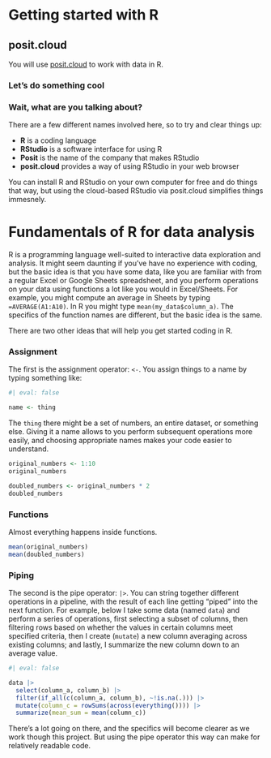 # Getting started with R


## posit.cloud

You will use [posit.cloud](https://posit.cloud) to work with data in R.


### Let's do something cool




### Wait, what are you talking about?

There are a few different names involved here, so to try and clear things up:

- __R__ is a coding language
- __RStudio__ is a software interface for using R
- __Posit__ is the name of the company that makes RStudio
- __posit.cloud__ provides a way of using RStudio in your web browser

You can install R and RStudio on your own computer for free and do things that way, but using the cloud-based RStudio via posit.cloud simplifies things immesnely.


# Fundamentals of R for data analysis

R is a programming language well-suited to interactive data exploration and analysis. It might seem daunting if you've have no experience with coding, but the basic idea is that you have some data, like you are familiar with from a regular Excel or Google Sheets spreadsheet, and you perform operations on your data using functions a lot like you would in Excel/Sheets. For example, you might compute an average in Sheets by typing `=AVERAGE(A1:A10)`. In R you might type `mean(my_data$column_a)`. The specifics of the function names are different, but the basic idea is the same.

There are two other ideas that will help you get started coding in R.


### Assignment

The first is the assignment operator: `<-`. You assign things to a name by typing something like:

```r
#| eval: false

name <- thing
```

The `thing` there might be a set of numbers, an entire dataset, or something else. Giving it a name allows to you perform subsequent operations more easily, and choosing appropriate names makes your code easier to understand.

```r
original_numbers <- 1:10
original_numbers

doubled_numbers <- original_numbers * 2
doubled_numbers
```

### Functions

Almost everything happens inside functions.

```r
mean(original_numbers)
mean(doubled_numbers)
```


### Piping

The second is the pipe operator: `|>`. You can string together different operations in a pipeline, with the result of each line getting "piped" into the next function. For example, below I take some data (named `data`) and perform a series of operations, first selecting a subset of columns, then filtering rows based on whether the values in certain columns meet specified criteria, then I create (`mutate`) a new column averaging across existing columns; and lastly, I summarize the new column down to an average value.

```r
#| eval: false

data |> 
  select(column_a, column_b) |> 
  filter(if_all(c(column_a, column_b), ~!is.na(.))) |> 
  mutate(column_c = rowSums(across(everything()))) |> 
  summarize(mean_sum = mean(column_c))

```

There's a lot going on there, and the specifics will become clearer as we work though this project. But using the pipe operator this way can make for relatively readable code.


